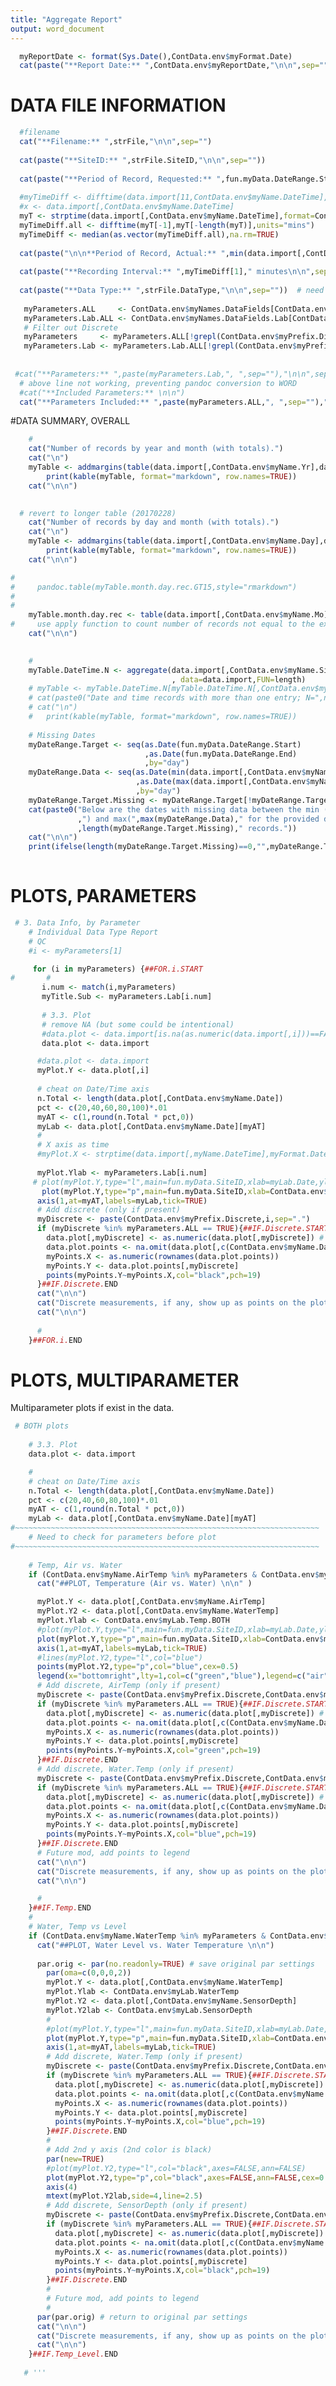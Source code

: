 ```yaml
---
title: "Aggregate Report"
output: word_document
---
```


```r
  myReportDate <- format(Sys.Date(),ContData.env$myFormat.Date)
  cat(paste("**Report Date:** ",ContData.env$myReportDate,"\n\n",sep=""))
```

# DATA FILE INFORMATION
```r
  
  #filename
  cat("**Filename:** ",strFile,"\n\n",sep="")
  
  cat(paste("**SiteID:** ",strFile.SiteID,"\n\n",sep=""))
  
  cat(paste("**Period of Record, Requested:** ",fun.myData.DateRange.Start," to ",fun.myData.DateRange.End,sep="",collapse="\n\n"))
       
  #myTimeDiff <- difftime(data.import[11,ContData.env$myName.DateTime],data.import[10,ContData.env$myName.DateTime],units="mins")
  #x <- data.import[,ContData.env$myName.DateTime]
  myT <- strptime(data.import[,ContData.env$myName.DateTime],format=ContData.env$myFormat.DateTime)
  myTimeDiff.all <- difftime(myT[-1],myT[-length(myT)],units="mins")
  myTimeDiff <- median(as.vector(myTimeDiff.all),na.rm=TRUE)
  
  cat(paste("\n\n**Period of Record, Actual:** ",min(data.import[,ContData.env$myName.Date])," to ",max(data.import[,ContData.env$myName.Date]),"\n\n",sep=""))
       
  cat(paste("**Recording Interval:** ",myTimeDiff[1]," minutes\n\n",sep=""))
  
  cat(paste("**Data Type:** ",strFile.DataType,"\n\n",sep=""))  # need to do better
  
   myParameters.ALL     <- ContData.env$myNames.DataFields[ContData.env$myNames.DataFields %in% names(data.import)==TRUE] 
   myParameters.Lab.ALL <- ContData.env$myNames.DataFields.Lab[ContData.env$myNames.DataFields %in% names(data.import)==TRUE]
   # Filter out Discrete
   myParameters     <- myParameters.ALL[!grepl(ContData.env$myPrefix.Discrete,myParameters.ALL)]
   myParameters.Lab <- myParameters.Lab.ALL[!grepl(ContData.env$myPrefix.Discrete,myParameters.Lab.ALL)]
   
   
 #cat("**Parameters:** ",paste(myParameters.Lab,", ",sep=""),"\n\n",sep="")
  # above line not working, preventing pandoc conversion to WORD
  #cat("**Included Parameters:** \n\n")
  cat("**Parameters Included:** ",paste(myParameters.ALL,", ",sep=""),"\n\n",sep="")

```

#DATA SUMMARY, OVERALL
```r
    #
    cat("Number of records by year and month (with totals).")
    cat("\n")
    myTable <- addmargins(table(data.import[,ContData.env$myName.Yr],data.import[,ContData.env$myName.Mo]))
        print(kable(myTable, format="markdown", row.names=TRUE))
    cat("\n\n")

    
  # revert to longer table (20170228)
    cat("Number of records by day and month (with totals).")
    cat("\n")
    myTable <- addmargins(table(data.import[,ContData.env$myName.Day],data.import[,ContData.env$myName.Mo]))
        print(kable(myTable, format="markdown", row.names=TRUE))
    cat("\n\n") 

#     
#     pandoc.table(myTable.month.day.rec.GT15,style="rmarkdown")
#    
#     
    myTable.month.day.rec <- table(data.import[,ContData.env$myName.Mo],data.import[,ContData.env$myName.Day])
#     use apply function to count number of records not equal to the expected value
    cat("\n\n")
    

    #
    myTable.DateTime.N <- aggregate(data.import[,ContData.env$myName.SiteID] ~ data.import[,ContData.env$myName.DateTime]
                                    , data=data.import,FUN=length)
    # myTable <- myTable.DateTime.N[myTable.DateTime.N[,ContData.env$myName.SiteID]!=1,]
    # cat(paste0("Date and time records with more than one entry; N=",nrow(myTable),". Duplicate date.time records are shown below."))
    # cat("\n")
    #   print(kable(myTable, format="markdown", row.names=TRUE))
      
    # Missing Dates
    myDateRange.Target <- seq(as.Date(fun.myData.DateRange.Start)
                              ,as.Date(fun.myData.DateRange.End)
                              ,by="day")
    myDateRange.Data <- seq(as.Date(min(data.import[,ContData.env$myName.Date]))
                            ,as.Date(max(data.import[,ContData.env$myName.Date]))
                            ,by="day")
    myDateRange.Target.Missing <- myDateRange.Target[!myDateRange.Target %in% myDateRange.Data]
    cat(paste0("Below are the dates with missing data between the min (",min(myDateRange.Data)
               ,") and max(",max(myDateRange.Data)," for the provided data. There are "
               ,length(myDateRange.Target.Missing)," records."))
    cat("\n\n")
    print(ifelse(length(myDateRange.Target.Missing)==0,"",myDateRange.Target.Missing))      
      

```

# PLOTS, PARAMETERS

```r
 # 3. Data Info, by Parameter
    # Individual Data Type Report
    # QC
    #i <- myParameters[1]

     for (i in myParameters) {##FOR.i.START
#       #
       i.num <- match(i,myParameters)
       myTitle.Sub <- myParameters.Lab[i.num]
       
       # 3.3. Plot
       # remove NA (but some could be intentional)
       #data.plot <- data.import[is.na(as.numeric(data.import[,i]))==FALSE,]
       data.plot <- data.import

      #data.plot <- data.import
      myPlot.Y <- data.plot[,i]
      
      # cheat on Date/Time axis
      n.Total <- length(data.plot[,ContData.env$myName.Date])
      pct <- c(20,40,60,80,100)*.01
      myAT <- c(1,round(n.Total * pct,0))
      myLab <- data.plot[,ContData.env$myName.Date][myAT]
      #
      # X axis as time
      #myPlot.X <- strptime(data.import[,myName.DateTime],myFormat.DateTime)
      
      myPlot.Ylab <- myParameters.Lab[i.num]
     # plot(myPlot.Y,type="l",main=fun.myData.SiteID,xlab=myLab.Date,ylab=myPlot.Ylab,col="gray", xaxt="n")
       plot(myPlot.Y,type="p",main=fun.myData.SiteID,xlab=ContData.env$myLab.Date,ylab=myPlot.Ylab,col="gray", xaxt="n",cex=0.5)
      axis(1,at=myAT,labels=myLab,tick=TRUE)
      # Add discrete (only if present)
      myDiscrete <- paste(ContData.env$myPrefix.Discrete,i,sep=".")
      if (myDiscrete %in% myParameters.ALL == TRUE){##IF.Discrete.START
        data.plot[,myDiscrete] <- as.numeric(data.plot[,myDiscrete]) # coerce "NA" to NA
        data.plot.points <- na.omit(data.plot[,c(ContData.env$myName.DateTime,myDiscrete)]) # remove NA
        myPoints.X <- as.numeric(rownames(data.plot.points))
        myPoints.Y <- data.plot.points[,myDiscrete]
        points(myPoints.Y~myPoints.X,col="black",pch=19) 
      }##IF.Discrete.END
      cat("\n\n")
      cat("Discrete measurements, if any, show up as points on the plot.")
      cat("\n\n")
      
      #
    }##FOR.i.END

```

# PLOTS, MULTIPARAMETER
Multiparameter plots if exist in the data.

```r
 # BOTH plots
    
    # 3.3. Plot
    data.plot <- data.import

    #
    # cheat on Date/Time axis
    n.Total <- length(data.plot[,ContData.env$myName.Date])
    pct <- c(20,40,60,80,100)*.01
    myAT <- c(1,round(n.Total * pct,0))
    myLab <- data.plot[,ContData.env$myName.Date][myAT]
#~~~~~~~~~~~~~~~~~~~~~~~~~~~~~~~~~~~~~~~~~~~~~~~~~~~~~~~~~~~~~~~~~~~~
    # Need to check for parameters before plot
#~~~~~~~~~~~~~~~~~~~~~~~~~~~~~~~~~~~~~~~~~~~~~~~~~~~~~~~~~~~~~~~~~~~~  
    
    # Temp, Air vs. Water
    if (ContData.env$myName.AirTemp %in% myParameters & ContData.env$myName.WaterTemp %in% myParameters == TRUE){##IF.Temp.START
      cat("##PLOT, Temperature (Air vs. Water) \n\n" )

      myPlot.Y <- data.plot[,ContData.env$myName.AirTemp]
      myPlot.Y2 <- data.plot[,ContData.env$myName.WaterTemp]
      myPlot.Ylab <- ContData.env$myLab.Temp.BOTH
      #plot(myPlot.Y,type="l",main=fun.myData.SiteID,xlab=myLab.Date,ylab=myPlot.Ylab,col="green", xaxt="n")
      plot(myPlot.Y,type="p",main=fun.myData.SiteID,xlab=ContData.env$myLab.Date,ylab=myPlot.Ylab,col="green", xaxt="n",cex=0.5)
      axis(1,at=myAT,labels=myLab,tick=TRUE)
      #lines(myPlot.Y2,type="l",col="blue")
      points(myPlot.Y2,type="p",col="blue",cex=0.5)
      legend(x="bottomright",lty=1,col=c("green","blue"),legend=c("air","water"))
      # Add discrete, AirTemp (only if present)
      myDiscrete <- paste(ContData.env$myPrefix.Discrete,ContData.env$myName.AirTemp,sep=".")
      if (myDiscrete %in% myParameters.ALL == TRUE){##IF.Discrete.START
        data.plot[,myDiscrete] <- as.numeric(data.plot[,myDiscrete]) # coerce "NA" to NA
        data.plot.points <- na.omit(data.plot[,c(ContData.env$myName.DateTime,myDiscrete)]) # remove NA
        myPoints.X <- as.numeric(rownames(data.plot.points))
        myPoints.Y <- data.plot.points[,myDiscrete]
        points(myPoints.Y~myPoints.X,col="green",pch=19) 
      }##IF.Discrete.END
      # Add discrete, Water.Temp (only if present)
      myDiscrete <- paste(ContData.env$myPrefix.Discrete,ContData.env$myName.WaterTemp,sep=".")
      if (myDiscrete %in% myParameters.ALL == TRUE){##IF.Discrete.START
        data.plot[,myDiscrete] <- as.numeric(data.plot[,myDiscrete]) # coerce "NA" to NA
        data.plot.points <- na.omit(data.plot[,c(ContData.env$myName.DateTime,myDiscrete)]) # remove NA
        myPoints.X <- as.numeric(rownames(data.plot.points))
        myPoints.Y <- data.plot.points[,myDiscrete]
        points(myPoints.Y~myPoints.X,col="blue",pch=19) 
      }##IF.Discrete.END
      # Future mod, add points to legend
      cat("\n\n")
      cat("Discrete measurements, if any, show up as points on the plot.")
      cat("\n\n")

      #
    }##IF.Temp.END
    #
    # Water, Temp vs Level
    if (ContData.env$myName.WaterTemp %in% myParameters & ContData.env$myName.SensorDepth %in% myParameters == TRUE){##IF.Temp_Level.START
      cat("##PLOT, Water Level vs. Water Temperature \n\n")
      
      par.orig <- par(no.readonly=TRUE) # save original par settings
        par(oma=c(0,0,0,2))
        myPlot.Y <- data.plot[,ContData.env$myName.WaterTemp]
        myPlot.Ylab <- ContData.env$myLab.WaterTemp
        myPlot.Y2 <- data.plot[,ContData.env$myName.SensorDepth]
        myPlot.Y2lab <- ContData.env$myLab.SensorDepth
        #
        #plot(myPlot.Y,type="l",main=fun.myData.SiteID,xlab=myLab.Date,ylab=myPlot.Ylab,col="blue", xaxt="n")
        plot(myPlot.Y,type="p",main=fun.myData.SiteID,xlab=ContData.env$myLab.Date,ylab=myPlot.Ylab,col="blue", xaxt="n",cex=0.5)
        axis(1,at=myAT,labels=myLab,tick=TRUE)
        # Add discrete, Water.Temp (only if present)
        myDiscrete <- paste(ContData.env$myPrefix.Discrete,ContData.env$myName.WaterTemp,sep=".")
        if (myDiscrete %in% myParameters.ALL == TRUE){##IF.Discrete.START
          data.plot[,myDiscrete] <- as.numeric(data.plot[,myDiscrete]) # coerce "NA" to NA
          data.plot.points <- na.omit(data.plot[,c(ContData.env$myName.DateTime,myDiscrete)]) # remove NA
          myPoints.X <- as.numeric(rownames(data.plot.points))
          myPoints.Y <- data.plot.points[,myDiscrete]
          points(myPoints.Y~myPoints.X,col="blue",pch=19) 
        }##IF.Discrete.END
        #
        # Add 2nd y axis (2nd color is black)
        par(new=TRUE)
        #plot(myPlot.Y2,type="l",col="black",axes=FALSE,ann=FALSE)
        plot(myPlot.Y2,type="p",col="black",axes=FALSE,ann=FALSE,cex=0.5)
        axis(4)
        mtext(myPlot.Y2lab,side=4,line=2.5)
        # Add discrete, SensorDepth (only if present)
        myDiscrete <- paste(ContData.env$myPrefix.Discrete,ContData.env$myName.SensorDepth,sep=".")
        if (myDiscrete %in% myParameters.ALL == TRUE){##IF.Discrete.START
          data.plot[,myDiscrete] <- as.numeric(data.plot[,myDiscrete]) # coerce "NA" to NA
          data.plot.points <- na.omit(data.plot[,c(ContData.env$myName.DateTime,myDiscrete)]) # remove NA
          myPoints.X <- as.numeric(rownames(data.plot.points))
          myPoints.Y <- data.plot.points[,myDiscrete]
          points(myPoints.Y~myPoints.X,col="black",pch=19) 
        }##IF.Discrete.END
        #
        # Future mod, add points to legend
        #
      par(par.orig) # return to original par settings
      cat("\n\n")
      cat("Discrete measurements, if any, show up as points on the plot.")
      cat("\n\n")
    }##IF.Temp_Level.END
    
   # '''
```

